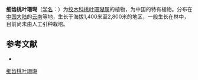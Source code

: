 {{Speciesbox
| name = 细齿桃叶珊瑚
| status = 
| status_system = 
| image =
| genus = Aucuba
| species = chlorascens
| authority = Wang
}}

'''细齿桃叶珊瑚'''（[[学名|学名]]：{{lang|la|''Aucuba chlorascens''}}）为[[绞木科|绞木科]][[桃叶珊瑚属|桃叶珊瑚属]]的植物，为中国的特有植物。分布在[[中国大陆|中国大陆]]的[[云南|云南]]等地，生长于海拔1,400米至2,800米的地区，一般生长在林中，目前尚未由人工引种栽培。

== 参考文献 ==
<div class="references-small">
* {{cite web| url =http://www.bioinfo.cn/db05/KmzwSpecies.php?action=view&id=787| title =细齿桃叶珊瑚| work =《中国高等植物数据库全库》| publisher =中国科学院微生物研究所| author =昆明植物研究所| accessdate =2009-02-21| deadurl =yes| archiveurl =https://web.archive.org/web/20160305020109/http://www.bioinfo.cn/db05/KmzwSpecies.php?action=view&id=787| archivedate =2016-03-05}}
</div>
{{Taxonbar|from=Q15225178}}

[[Category:桃叶珊瑚属|细齿桃叶珊瑚]]


{{植物小作品}}